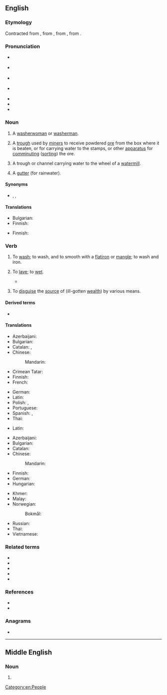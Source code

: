 ==English==
{{was wotd|2007|October|5}}
{{wikipedia}}

===Etymology===
{{root|en|ine-pro|*lewh₃-}}
Contracted from {{inh|en|enm|lavender}}, from {{der|en|fro|lavandiere}}, from {{der|en|LL.|lavandena}}, from {{der|en|la|lavō||I wash}}.

===Pronunciation===
* {{a|RP}} {{IPA|en|/ˈlɔːndə/}}
* {{a|some accents}} {{IPA|en|/ˈlɑːndə(ɹ)/}}
* {{a|US}} {{IPA|en|/ˈlɔndɚ/}}
* {{a|cot-caught}} {{IPA|en|/ˈlɑndɚ/}}
* {{audio|en|en-us-launder.ogg|Audio (US)}}
* {{audio|en|en-au-launder.ogg|Audio (AU)}}
* {{rhymes|en|ɔːndə(ɹ)|ɑːndə(ɹ)}}

===Noun===
{{en-noun}}

# {{lb|en|obsolete}} A [[washerwoman]] or [[washerman]].
# {{lb|en|mining}} A [[trough]] used by [[miner]]s to receive powdered [[ore]] from the box where it is beaten, or for carrying water to the stamps, or other [[apparatus]] for [[comminuting]] ([[sorting]]) the ore.
# A trough or channel carrying water to the wheel of a [[watermill]].
#: {{synonyms|en|inlayer}}
# A [[gutter]] (for rainwater).

====Synonyms====
* {{sense|washerwoman}} {{l|en|launderer}}, {{l|en|laundress}}, {{l|en|washerwoman}}

====Translations====
{{trans-see|washerwoman}}

{{trans-top|trough used by miners to carry material}}
* Bulgarian: {{t|bg|корито за промиване|n}}
* Finnish: {{t+|fi|ränni}}
{{trans-mid}}
{{trans-bottom}}

{{trans-top|trough or channel carrying water to the wheel of a watermill}}
* Finnish: {{t+|fi|ränni}}
{{trans-mid}}
{{trans-bottom}}

{{trans-see|gutter for rainwater|gutter}}

===Verb===
{{en-verb}}

# To [[wash]]; to wash, and to smooth with a [[flatiron]] or [[mangle]]; to wash and iron.
# {{lb|en|obsolete}} To [[lave]]; to [[wet]].
#* {{RQ:Shakespeare Sonnets|poem=A Lover's Complaint|passage=Oft did she heave her napkin to her eyne, / Which on it had conceited characters, / '''Laundering''' the silken figures in the brine}}
# {{senseid|en|money}} {{lb|en|money}} To [[disguise]] the [[source]] of (ill-gotten [[wealth]]) by various means.

====Derived terms====
* {{l|en|money laundering}}

====Translations====
{{trans-top|to wash and iron}}
* Azerbaijani: {{t+|az|yumaq}}
* Bulgarian: {{t+|bg|пера}}
* Catalan: {{t+|ca|rentar}}, {{t|ca|fer la bugada}}
* Chinese:
*: Mandarin: {{t+|cmn|洗|sc=Hani}}
* Crimean Tatar: {{t|crh|yuvmaq}}
* Finnish: {{t|fi|[[pyykätä]] [[ja]] [[silittää]]}}
* French: {{t+|fr|blanchir}}
{{trans-mid}}
* German: {{t+|de|waschen}}
* Latin: {{t+|la|lavō}}
* Polish: {{t+|pl|prać}}, {{t|pl|uprać}}
* Portuguese: {{t+|pt|lavar}}
* Spanish: {{t+|es|lavar}}, {{t|es|hacer la colada}}
* Thai: {{t|th|ซักอบรีด}}
{{trans-bottom}}

{{trans-top|to wet}}
* Latin: {{t+|la|lavō}}
{{trans-mid}}
{{trans-bottom}}

{{trans-top|to disguise the source of}}
* Azerbaijani: {{t+|az|yumaq}}
* Bulgarian: {{t+|bg|пера}}
* Catalan: {{t+|ca|blanquejar}}
* Chinese:
*: Mandarin: {{t-needed|cmn}}
* Finnish: {{t+|fi|pestä}}
* German: {{t+|de|waschen}}
* Hungarian: {{t|hu|pénzt mos}}
{{trans-mid}}
* Khmer: {{t+|km|លាង}}
* Malay: {{t-needed|ms}}
* Norwegian:
*: Bokmål: {{t|nb|hvitvaske}}
* Russian: {{t+|ru|отмывать}}
* Thai: {{t+|th|ฟอก}}
* Vietnamese: {{t-needed|vi}}
{{trans-bottom}}

===Related terms===
* {{l|en|launderer}}
* {{l|en|launderette}}
* {{l|en|laundress}}
* {{l|en|laundry}}
* {{l|en|lave}}

===References===
* {{R:Century 1911}}
* {{R:OneLook}}

===Anagrams===
* {{anagrams|en|a=adelnru|Arundel|lurdane|rundale}}

[[Category:en:People]]

----

==Middle English==

===Noun===
{{head|enm|noun}}

# {{alt form|enm|lavender}}